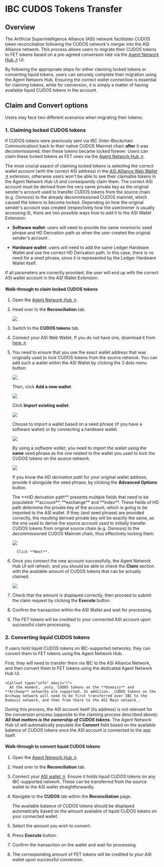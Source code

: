 
# IBC CUDOS Tokens Transfer

## Overview

The Artificial Superintelligence Alliance (ASI) network facilitates CUDOS token reconciliation following the CUDOS network's merger into the ASI Alliance network. This process allows users to migrate their CUDOS tokens to FET tokens based on a pre-agreed conversion rate via the [Agent Network Hub ↗️](https://companion.fetch.ai/fetchhub-4/reconciliation) UI. 

By following the appropriate steps for either claiming locked tokens or converting liquid tokens, users can securely complete their migration using the Agent Network Hub. Ensuring the correct wallet connection is essential for claiming tokens, while for conversion, it is simply a matter of having available liquid CUDOS tokens in the account.

## Claim and Convert options

Users may face two different scenarios when migrating their tokens:

### 1. Claiming locked CUDOS tokens

If CUDOS tokens were previously sent via IBC (Inter-Blockchain Communication) back to their native CUDOS Mainnet chain **after** it was decommissioned, then these tokens became locked forever. Users can claim these locked tokens as FET ones via the [Agent Network Hub ↗️](https://companion.fetch.ai/fetchhub-4/reconciliation).

The most crucial aspect of claiming locked tokens is selecting the correct wallet account (with the correct ASI address) in the [ASI Alliance Web Wallet ↗️](/guides/fetch-network/asi-wallet/web-wallet/get-started) extension, otherwise users won't be able to see their claimable tokens in the Agent Network Hub UI and consequently claim them. The correct ASI account must be derived from the very same private key as the original sender's account used to transfer CUDOS tokens from the source chain (e.g. Osmosis) to the already decommissioned CUDOS mainnet, which caused the tokens to become locked. Depending on how the original sender's account was created (respectively how the user/owner is usually accessing it), there are two possible ways how to add it to the ASI Wallet Extension:

- **Software wallet**: users will need to provide the same mnemonic seed phrase and HD Derivation path as when the user created the original sender's account .

- **Hardware wallet**: users will need to add the same Ledger Hardware Wallet and use the correct HD Derivation path. In this case, there is no need for a seed phrase, since it is represented by the Ledger Hardware Wallet itself.

If all parameters are correctly provided, the user will end up with the correct ASI wallet account in the ASI Wallet Extension.

#### Walk-through to claim locked CUDOS tokens

1. Open the [Agent Network Hub ↗️](https://companion.fetch.ai/fetchhub-4/reconciliation). 
2. Head over to the **Reconciliation** tab.

    ![](src/images/guides/ibc-transfers/ibc-transfers_1.png)

3. Switch to the **CUDOS tokens** tab. 
4. Connect your ASI Web Wallet. If you do not have one, download it from [here ↗️](/guides/fetch-network/asi-wallet/web-wallet/get-started). 
5. You need to ensure that you use the exact wallet address that was originally used to lock CUDOS tokens from the source network. You can add such a wallet within the ASI Wallet by clicking the 3 dots menu button:
   
    ![](src/images/guides/ibc-transfers/ibc-transfers_2.png)

   Then, click **Add a new wallet**.

    ![](src/images/guides/ibc-transfers/ibc-transfers_3.png)

   Click **Import existing wallet**. 

    ![](src/images/guides/ibc-transfers/ibc-transfers_4.png)

   Choose to import a wallet based on a seed phrase (if you have a software wallet) or by connecting a hardware wallet.

    ![](src/images/guides/ibc-transfers/ibc-transfers_5.png)

   By using a _software wallet_, you need to import the wallet using the **same** seed phrase as the one related to the wallet you used to lock the CUDOS tokens on the source network. 

    ![](src/images/guides/ibc-transfers/ibc-transfers_6.png)

   If you know the _HD derivation path_ for your original wallet address, provide it alongside the seed phrase, by clicking the **Advanced Options** button. 
      
    <Callout type="info" emoji="ℹ️">
      The **HD derivation path** presents multiple fields that need to be populated: **account**, **exchange** and **index**. These fields of HD path determine the private key of the account, which is going to be imported to the ASI wallet. If they (and seed phrase) are provided correctly, the resulting derived private key will be exactly the same, as the one used to derive the source account used to initially transfer CUDOS tokens from original source chain (e.g. Osmosis) to the decommissioned CUDOS Mainnet chain, thus effectively locking them.
    </Callout>

   ![](src/images/guides/ibc-transfers/ibc-transfers_7.png)

         Click **Next**.

6. Once you connect the new account successfully, the Agent Network Hub UI will refresh, and you should be able to check the **Claim** section with the available amount of CUDOS tokens that can be actually claimed.

   ![](src/images/guides/ibc-transfers/ibc-transfers_8.png)

7. Check that the amount is displayed correctly, then proceed to submit the claim request by clicking the **Execute** button.

8. Confirm the transaction within the ASI Wallet and wait for processing.

9. The FET tokens will be credited to your connected ASI account upon successful claim processing.

### 2. Converting liquid CUDOS tokens

If users hold liquid CUDOS tokens on IBC-supported networks, they can convert them to FET tokens using the Agent Network Hub.

First, they will need to transfer them via IBC to the ASI Alliance Network, and then convert them to FET tokens using the dedicated Agent Network Hub UI. 

    <Callout type="info" emoji="ℹ️">
      At the moment, _only_ CUDOS tokens on the **Osmosis** and **Archway** networks are supported. In addition, _CUDOS tokens on the Archway network will need to be first transferred over IBC to the Osmosis network, and then from there to the ASI Main network_.
   </Callout>

During this process, the ASI account itself (its address) is not relevant for the conversion process (opposite to the claiming process described above). **_All that matters is the ownership of CUDOS tokens_**. The Agent Network Hub UI will automatically populate the **Convert** field based on the available balance of CUDOS tokens once the ASI account is connected to the app itself.

#### Walk-through to convert liquid CUDOS tokens

1. Open the [Agent Network Hub ↗️](https://companion.fetch.ai/fetchhub-4/reconciliation). 
2. Head over to the **Reconciliation** tab. 
3. Connect your [ASI wallet ↗️](/guides/fetch-network/asi-wallet/web-wallet/get-started). Ensure it holds liquid CUDOS tokens on any IBC-supported network. These can be transferred from the source wallet to the ASI wallet straightforwardly. 
4. Navigate to the **CUDOS** tab within the **Reconciliation** page. 

    <Callout type="info" emoji="ℹ️">
      The available balance of CUDOS tokens should be displayed automatically based on the amount available of liquid CUDOS tokens on your connected wallet.
   </Callout>

5. Select the amount you wish to convert. 
6. Press **Execute** button.
7. Confirm the transaction on the wallet and wait for processing.
8. The corresponding amount of FET tokens will be credited to your ASI wallet upon successful conversion.
